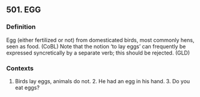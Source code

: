 ## 501. EGG
### Definition
Egg (either fertilized or not) from domesticated birds, most commonly hens, seen as food. (CoBL) Note that the notion ‘to lay eggs’ can frequently be expressed syncretically by a separate verb; this should be rejected. (GLD)

### Contexts
1. Birds lay eggs, animals do not.  2. He had an egg in his hand.  3. Do you eat eggs?

